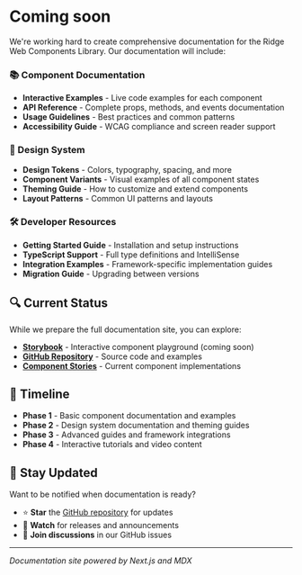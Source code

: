 # Coming soon

We're working hard to create comprehensive documentation for the Ridge Web Components Library. Our documentation will include:

### 📚 Component Documentation
- **Interactive Examples** - Live code examples for each component
- **API Reference** - Complete props, methods, and events documentation
- **Usage Guidelines** - Best practices and common patterns
- **Accessibility Guide** - WCAG compliance and screen reader support

### 🎨 Design System
- **Design Tokens** - Colors, typography, spacing, and more
- **Component Variants** - Visual examples of all component states
- **Theming Guide** - How to customize and extend components
- **Layout Patterns** - Common UI patterns and layouts

### 🛠 Developer Resources
- **Getting Started Guide** - Installation and setup instructions
- **TypeScript Support** - Full type definitions and IntelliSense
- **Integration Examples** - Framework-specific implementation guides
- **Migration Guide** - Upgrading between versions

## 🔍 Current Status

While we prepare the full documentation site, you can explore:

- **[Storybook](https://storybook.js.org/)** - Interactive component playground (coming soon)
- **[GitHub Repository](https://github.com/billymcdowell/ridge-ui)** - Source code and examples
- **[Component Stories](https://github.com/billymcdowell/ridge-ui/tree/main/src/components)** - Current component implementations

## 📅 Timeline

- **Phase 1** - Basic component documentation and examples
- **Phase 2** - Design system documentation and theming guides  
- **Phase 3** - Advanced guides and framework integrations
- **Phase 4** - Interactive tutorials and video content

## 💬 Stay Updated

Want to be notified when documentation is ready?

- ⭐ **Star** the [GitHub repository](https://github.com/billymcdowell/ridge-ui) for updates
- 📝 **Watch** for releases and announcements
- 💬 **Join discussions** in our GitHub issues

---

<div className="footer-note">
  <p><em>Documentation site powered by Next.js and MDX</em></p>
</div>
